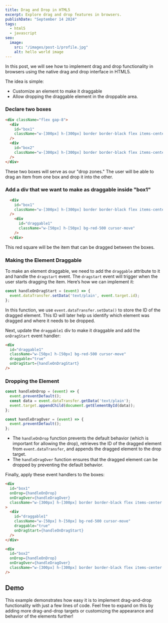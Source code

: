 ```yaml
---
title: Drag and Drop in HTML5
excerpt: Explore drag and drop features in browsers.
publishDate: "September 14 2024"
tags:
  - html5
  - javascript
seo:
  image:
    src: "/images/post-1/profile.jpg"
    alt: hello world image
---
```


In this post, we will see how to implement drag and drop functionality in browsers using the native drag and drop interface in HTML5.

The idea is simple:
- Customize an element to make it draggable
- Allow dropping the draggable element in the droppable area.

### Declare two boxes

```html
<div className="flex gap-8">
  <div
    id="box1"
    className="w-[300px] h-[300px] border border-black flex items-center justify-center"
  />
  <div
    id="box2"
    className="w-[300px] h-[300px] border border-black flex items-center justify-center"
  />
</div>
```
These two boxes will serve as our "drop zones." The user will be able to drag an item from one box and drop it into the other.

### Add a div that we want to make as draggable inside "box1"

```html
  <div
    id="box1"
    className="w-[300px] h-[300px] border border-black flex items-center justify-center"
  />
    <div
      id="draggable1"
      className="w-[50px] h-[50px] bg-red-500 cursor-move"
    />
  </div>
```

This red square will be the item that can be dragged between the boxes.

### Making the Element Draggable

To make an element draggable, we need to add the `draggable` attribute to it and handle the `dragstart` event.
The `dragstart` event will trigger when the user starts dragging the item. Here’s how we can implement it:

```js
const handleOnDragStart = (event) => {
  event.dataTransfer.setData('text/plain', event.target.id);
};
```

In this function, we use `event.dataTransfer.setData()` to store the ID of the dragged element. This ID will later help us identify which element was dragged and where it needs to be dropped.

Next, update the `draggable1` div to make it draggable and add the `onDragStart` event handler:

```html
<div
  id="draggable1"
  className="w-[50px] h-[50px] bg-red-500 cursor-move"
  draggable="true"
  onDragStart={handleOnDragStart}
/>
```

### Dropping the Element
```js
const handleOnDrop = (event) => {
  event.preventDefault();
  const data = event.dataTransfer.getData('text/plain');
  event.target.appendChild(document.getElementById(data));
};

const handleDragOver = (event) => {
  event.preventDefault();
};
```
- The `handleOnDrop` function prevents the default behavior (which is important for allowing the drop), retrieves the ID of the dragged element from `event.dataTransfer`, and appends the dragged element to the drop target.
- The `handleDragOver` function ensures that the dragged element can be dropped by preventing the default behavior.

Finally, apply these event handlers to the boxes:

```html
<div
  id="box1"
  onDrop={handleOnDrop}
  onDragOver={handleDragOver}
  className="w-[300px] h-[300px] border border-black flex items-center justify-center"
>
  <div
    id="draggable1"
    className="w-[50px] h-[50px] bg-red-500 cursor-move"
    draggable="true"
    onDragStart={handleOnDragStart}
  />
</div>

<div
  id="box2"
  onDrop={handleOnDrop}
  onDragOver={handleDragOver}
  className="w-[300px] h-[300px] border border-black flex items-center justify-center"
/>
```

## Demo

<SimpleDragDrop client:visible />

This example demonstrates how easy it is to implement drag-and-drop functionality with just a few lines of code. Feel free to expand on this by adding more drag-and-drop targets or customizing the appearance and behavior of the elements further!